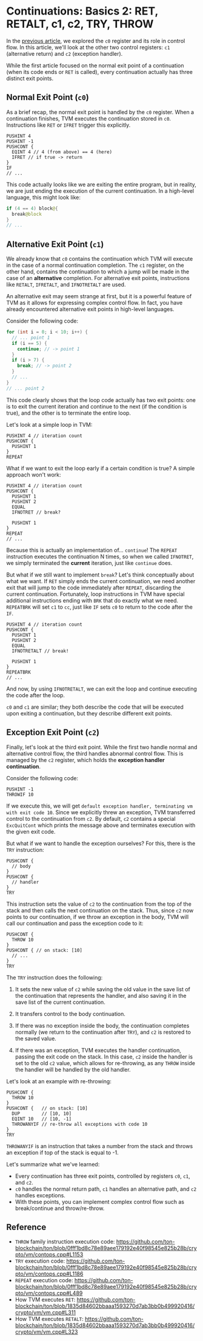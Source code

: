 
# Continuations: Basics 2: RET, RETALT, c1, c2, TRY, THROW

In the [previous article](./basics-1-if-c0-cc-savelist/), we explored the `c0` register and its role in control flow. In this article, we'll look at the other two control registers: `c1` (alternative return) and `c2` (exception handler).

While the first article focused on the normal exit point of a continuation (when its code ends or `RET` is called), every continuation actually has three distinct exit points.

## Normal Exit Point (`c0`)

As a brief recap, the normal exit point is handled by the `c0` register. When a continuation finishes, TVM executes the continuation stored in `c0`. Instructions like `RET` or `IFRET` trigger this explicitly.

```
PUSHINT 4
PUSHINT -1
PUSHCONT {
  EQINT 4 // 4 (from above) == 4 (here)
  IFRET // if true -> return
}
IF
// ...
```

This code actually looks like we are exiting the entire program, but in reality, we are just ending the execution of the current continuation. In a high-level language, this might look like:

```kotlin
if (4 == 4) block@{
  break@block
}
// ...
```

## Alternative Exit Point (`c1`)

We already know that `c0` contains the continuation which TVM will execute in the case of a normal continuation completion. The `c1` register, on the other hand, contains the continuation to which a jump will be made in the case of an **alternative** completion. For alternative exit points, instructions like `RETALT`, `IFRETALT`, and `IFNOTRETALT` are used.

An alternative exit may seem strange at first, but it is a powerful feature of TVM as it allows for expressing complex control flow. In fact, you have already encountered alternative exit points in high-level languages. 

Consider the following code:

```C++
for (int i = 0; i < 10; i++) {
  // ... point 1
  if (i == 5) {
    continue; // -> point 1
  }
  if (i > 7) {
    break; // -> point 2
  }
  // ...
}
// ... point 2
```

This code clearly shows that the loop code actually has two exit points: one is to exit the current iteration and continue to the next (if the condition is true), and the other is to terminate the entire loop.

Let's look at a simple loop in TVM:

```
PUSHINT 4 // iteration count
PUSHCONT {
  PUSHINT 1
}
REPEAT
```

What if we want to exit the loop early if a certain condition is true? A simple approach won't work:

```
PUSHINT 4 // iteration count
PUSHCONT {
  PUSHINT 1
  PUSHINT 2
  EQUAL
  IFNOTRET // break?

  PUSHINT 1
}
REPEAT
// ...
```

Because this is actually an implementation of... `continue`! The `REPEAT` instruction executes the continuation N times, so when we called `IFNOTRET`, we simply terminated the **current** iteration, just like `continue` does.

But what if we still want to implement `break`? Let's think conceptually about what we want. If `RET` simply ends the current continuation, we need another exit that will jump to the code immediately after `REPEAT`, discarding the current continuation. Fortunately, loop instructions in TVM have special additional instructions ending with `BRK` that do exactly what we need. `REPEATBRK` will set `c1` to `cc`, just like `IF` sets `c0` to return to the code after the `IF`.

```
PUSHINT 4 // iteration count
PUSHCONT {
  PUSHINT 1
  PUSHINT 2
  EQUAL
  IFNOTRETALT // break!

  PUSHINT 1
}
REPEATBRK
// ...
```

And now, by using `IFNOTRETALT`, we can exit the loop and continue executing the code after the loop.

`c0` and `c1` are similar; they both describe the code that will be executed upon exiting a continuation, but they describe different exit points. 

## Exception Exit Point (`c2`)

Finally, let's look at the third exit point. While the first two handle normal and alternative control flow, the third handles abnormal control flow. This is managed by the `c2` register, which holds the **exception handler continuation**.

Consider the following code:

```
PUSHINT -1
THROWIF 10
```

If we execute this, we will get `default exception handler, terminating vm with exit code 10`. Since we explicitly threw an exception, TVM transferred control to the continuation from `c2`. By default, `c2` contains a special `ExcQuitCont` which prints the message above and terminates execution with the given exit code.

But what if we want to handle the exception ourselves? For this, there is the `TRY` instruction:

```
PUSHCONT {
  // body
}
PUSHCONT {
  // handler
}
TRY
```

This instruction sets the value of `c2` to the continuation from the top of the stack and then calls the next continuation on the stack. Thus, since `c2` now points to our continuation, if we throw an exception in the body, TVM will call our continuation and pass the exception code to it:

```
PUSHCONT {
  THROW 10
}
PUSHCONT { // on stack: [10]
  // ...
}
TRY
```

The `TRY` instruction does the following:

1. It sets the new value of `c2` while saving the old value in the save list of the continuation that represents the handler, and also saving it in the save list of the current continuation.

2. It transfers control to the body continuation.
3. If there was no exception inside the body, the continuation completes normally (we return to the continuation after `TRY`), and `c2` is restored to the saved value.
4. If there was an exception, TVM executes the handler continuation, passing the exit code on the stack. In this case, `c2` inside the handler is set to the old `c2` value, which allows for re-throwing, as any `THROW` inside the handler will be handled by the old handler.

Let's look at an example with re-throwing:

```
PUSHCONT {
  THROW 10
}
PUSHCONT {   // on stack: [10]
  DUP        // [10, 10]
  EQINT 10   // [10, -1]
  THROWANYIF // re-throw all exceptions with code 10
}
TRY
```

`THROWANYIF` is an instruction that takes a number from the stack and throws an exception if top of the stack is equal to -1.

Let's summarize what we've learned:

- Every continuation has three exit points, controlled by registers `c0`, `c1`, and `c2`.
- `c0` handles the normal return path, `c1` handles an alternative path, and `c2` handles exceptions.
- With these points, you can implement complex control flow such as break/continue and throw/re-throw.

## Reference

- `THROW` family instruction execution code: https://github.com/ton-blockchain/ton/blob/0fff1bd8c78e89aee179192e40f98545e825b28b/crypto/vm/contops.cpp#L1153
- `TRY` execution code: https://github.com/ton-blockchain/ton/blob/0fff1bd8c78e89aee179192e40f98545e825b28b/crypto/vm/contops.cpp#L1186
- `REPEAT` execution code: https://github.com/ton-blockchain/ton/blob/0fff1bd8c78e89aee179192e40f98545e825b28b/crypto/vm/contops.cpp#L489
- How TVM executes `RET`: https://github.com/ton-blockchain/ton/blob/1835d84602bbaaa1593270d7ab3bb0b499920416/crypto/vm/vm.cpp#L311
- How TVM executes `RETALT`: https://github.com/ton-blockchain/ton/blob/1835d84602bbaaa1593270d7ab3bb0b499920416/crypto/vm/vm.cpp#L323

<Feedback/>
